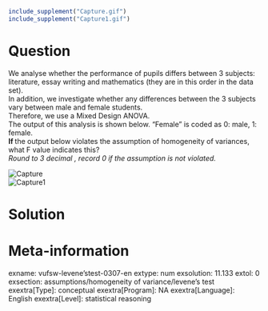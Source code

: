 ```r
include_supplement("Capture.gif")
include_supplement("Capture1.gif")
```

Question
========
We analyse whether the performance of pupils differs between 3 subjects:
literature, essay writing and mathematics (they are in this order in the
data set).  
In addition, we investigate whether any differences between the 3
subjects vary between male and female students.   
Therefore, we use a Mixed Design ANOVA.  
The output of this analysis is shown below. "Female" is coded as 0:
male, 1: female.  
**If **the output below violates the assumption of homogeneity of
variances, what F value indicates this?  
*Round to 3 decimal , record 0 if the assumption is not violated.*  
  
<img src="Capture.gif" class="fr-fic fr-dii tvcss_2" alt="Capture" />  
<img src="Capture1.gif" class="fr-fic fr-dii tvcss_3" alt="Capture1" />


Solution
========











Meta-information
================
exname: vufsw-levene'stest-0307-en
extype: num
exsolution: 11.133
extol: 0
exsection: assumptions/homogeneity of variance/levene's test
exextra[Type]: conceptual
exextra[Program]: NA
exextra[Language]: English
exextra[Level]: statistical reasoning


